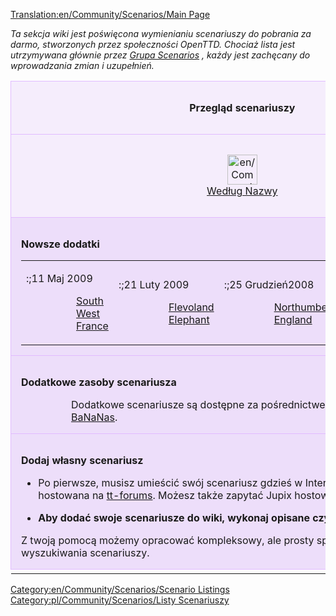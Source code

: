 [[Translation:en/Community/Scenarios/Main Page]]
<!--{{outdated|Substantially outdated, use the online content service for scenarios, or forums https://www.tt-forums.net/viewforum.php?f=60}}-->
{{pl/Nieaktualizowane|Zasadniczo nieaktualne, skorzystaj z usługi treści online dla scenariuszy lub forów https://www.tt-forums.net/viewforum.php?f=60}}



''Ta sekcja wiki jest poświęcona wymienianiu scenariuszy do pobrania za darmo, stworzonych przez  społeczności OpenTTD. Chociaż lista jest utrzymywana głównie przez <!--[[Scenarios Team]]--> [[pl/Community/Scenarios/Grupa Scenarios|Grupa Scenarios]] , każdy jest zachęcany do wprowadzania zmian i uzupełnień.''

{{en/-}}

{| cellspacing="3" class="mainpagetable" align="center" width="100%"
|- valign="top" 
|colspan="7" style="font-size: 100%; BACKGROUND-COLOR: #F5EDFC; border: 1px solid #E1BBFF; margin: 0; padding: 1em; text-align: center"|<font size="3">'''Przegląd scenariuszy'''</font>
|-
|style="font-size: 100%; BACKGROUND-COLOR: #F5EDFC; border: 1px solid #E1BBFF; margin: 0; padding: 1em; text-align: center; width:14%"|[[File:en/Community/Scenarios/Scnlist-alphabetical.png|48px]]<br />[[en/Community/Scenarios/List|Według Nazwy]]
|style="font-size: 100%; BACKGROUND-COLOR: #F5EDFC; border: 1px solid #E1BBFF; margin: 0; padding: 1em; text-align: center; width:14%"|[[File:en/Community/Scenarios/Scnlist-difficulty.png|48px]]<br />[[en/Community/Scenarios/Difficulty/Main Page|Według Trudności]]
|style="font-size: 100%; BACKGROUND-COLOR: #F5EDFC; border: 1px solid #E1BBFF; margin: 0; padding: 1em; text-align: center; width:14%"|[[File:en/Community/Scenarios/Scnlist-industries.png|48px]]<br />[[en/Community/Scenarios/Industry Density/Main Page|Według Ilości Branż]]
|style="font-size: 100%; BACKGROUND-COLOR: #F5EDFC; border: 1px solid #E1BBFF; margin: 0; padding: 1em; text-align: center; width:14%"|[[File:en/Community/Scenarios/Scnlist-relief.png|48px]]<br />[[en/Community/Scenarios/Relief/Main Page|Wg Żeźby terenu]]
|style="font-size: 100%; BACKGROUND-COLOR: #F5EDFC; border: 1px solid #E1BBFF; margin: 0; padding: 1em; text-align: center; width:14%"|[[File:en/Community/Scenarios/Scnlist-setting.png|48px]]<br />[[en/Community/Scenarios/Climate/Main Page|Wg Ustawień]]
|style="font-size: 100%; BACKGROUND-COLOR: #F5EDFC; border: 1px solid #E1BBFF; margin: 0; padding: 1em; text-align: center; width:14%"|[[File:en/Community/Scenarios/Scnlist-size.png|48px]]<br />[[en/Community/Scenarios/Size/Main Page|Według Rozmiaru]]
|style="font-size: 100%; BACKGROUND-COLOR: #F5EDFC; border: 1px solid #E1BBFF; margin: 0; padding: 1em; text-align: center; width:14%"|[[File:en/Community/Scenarios/Scnlist-realworld.png|48px]]<br />[[pl/Community/Scenarios/Scenariusze oparte na świecie realnym|Bazujące na Realnym Świecie]]
|-
|colspan="7" style="font-size: 100%; BACKGROUND-COLOR: #EDDEFA; border: 1px solid #E1BBFF; margin: 0; padding: 1em 1em 0em 1em; text-align: left;"|

<font size="3">'''Nowsze dodatki'''</font>

{| style="BACKGROUND-COLOR: #EDDEFA"
|- valign="top"
|
:;11 Maj 2009
::[[en/Community/Scenarios/South West France|South West France]]
|
:;21 Luty 2009
::[[en/Community/Scenarios/Flevoland|Flevoland]]
::[[en/Community/Scenarios/Elephant|Elephant]]
|
:;25 Grudzień2008
::[[en/Community/Scenarios/Northumberland, England|Northumberland, England]]
|
:;08 Grudzień 2008
::[[en/Community/Scenarios/South Yorkshire|South Yorkshire]]
|}

|-
|colspan="7" style="font-size: 100%; BACKGROUND-COLOR: #EDDEFA; border: 1px solid #E1BBFF; margin: 0; padding: 1em 1em 0em 1em; text-align: left;"|

<font size="3">'''Dodatkowe zasoby scenariusza'''</font>

::Dodatkowe scenariusze są dostępne za pośrednictwem [[en/Archive/Community/Content Service|BaNaNas]] na [http://bananas.openttd.org/en/scenario/ Scenariusze BaNaNas].

|-
|colspan="7" style="font-size: 100%; BACKGROUND-COLOR: #EDDEFA; border: 1px solid #E1BBFF; margin: 0; padding: 1em 1em 0em 1em; text-align: left;"|

<font size="3">'''Dodaj własny scenariusz'''</font>

*Po pierwsze, musisz umieścić swój scenariusz gdzieś w Internecie. Większość z nich jest hostowana na [http://tt-forums.net tt-forums]. Możesz także zapytać Jupix hostować twoje pliki.

*'''Aby dodać swoje scenariusze do wiki, wykonaj opisane czynności [[pl/Community/Scenarios/Grupa Scenarios#procedura-dodawania-scenariusza|tutaj]].'''

Z twoją pomocą możemy opracować kompleksowy, ale prosty sposób przechowywania i wyszukiwania scenariuszy.

|-
|}

[[Category:en/Community/Scenarios/Scenario Listings]] [[Category:pl/Community/Scenarios/Listy Scenariuszy]]